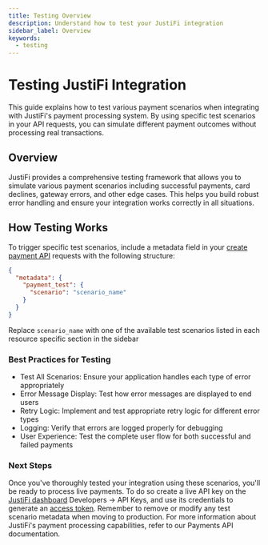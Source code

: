 ```yaml
---
title: Testing Overview
description: Understand how to test your JustiFi integration
sidebar_label: Overview
keywords:
  - testing
---
```


# Testing JustiFi Integration

This guide explains how to test various payment scenarios when integrating with JustiFi's 
payment processing system. By using specific test scenarios in your API requests, you can 
simulate different payment outcomes without processing real transactions.

## Overview

JustiFi provides a comprehensive testing framework that allows you to simulate various payment 
scenarios including successful payments, card declines, gateway errors, and other edge cases. 
This helps you build robust error handling and ensure your integration works 
correctly in all situations.

## How Testing Works

To trigger specific test scenarios, include a metadata field in your [create payment API](https://docs.justifi.tech/api-spec#tag/Payments/operation/CreatePayment) requests with the following structure:

```json
{
  "metadata": {
    "payment_test": {
      "scenario": "scenario_name"
    }
  }
}
```

Replace `scenario_name` with one of the available test scenarios listed in each resource specific section in the sidebar


### Best Practices for Testing

- Test All Scenarios: Ensure your application handles each type of error appropriately
- Error Message Display: Test how error messages are displayed to end users
- Retry Logic: Implement and test appropriate retry logic for different error types
- Logging: Verify that errors are logged properly for debugging
- User Experience: Test the complete user flow for both successful and failed payments

### Next Steps

Once you've thoroughly tested your integration using these scenarios, you'll be ready to process live payments. To do so create a live API key on the [JustiFi dashboard](www.justifi.ai/admin) Developers -> API Keys, and use its credentials to generate an [access token](https://docs.justifi.tech/api-spec#tag/API-Credentials). Remember to remove or modify any test scenario metadata when moving to production.
For more information about JustiFi's payment processing capabilities, refer to our Payments API documentation.
